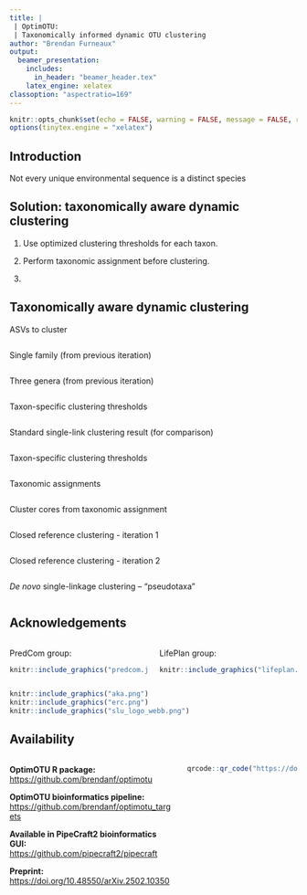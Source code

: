 ```yaml
---
title: |
 | OptimOTU:
 | Taxonomically informed dynamic OTU clustering
author: "Brendan Furneaux"
output:
  beamer_presentation:
    includes:
      in_header: "beamer_header.tex"
    latex_engine: xelatex
classoption: "aspectratio=169"
---
```


```r
knitr::opts_chunk$set(echo = FALSE, warning = FALSE, message = FALSE, results = "asis")
options(tinytex.engine = "xelatex")
```

## Introduction

\small
Not every unique environmental sequence is a distinct species
\begin{enumerate}
  \item \alert<2-3,8>{Variation between species}
  \item \alert<3-5,7-8>{Variation within species}
  \item \alert<4-5,7-8>{Variation within individuals}
  \only<5->{\makebox(0,0){\put(0.5em,4.5\normalbaselineskip){%
      $\left.\rule{0pt}{1.8\normalbaselineskip}\right\}$ biological variation}}}
  \item \alert<4-6>{PCR amplification error}
  \item \alert<4-6>{Sequencing error (incl. basecalling)}
  \only<5->{\makebox(0,0){\put(0em,2.2\normalbaselineskip){%
      $\left.\rule{0pt}{1.1\normalbaselineskip}\right\}$ error}}}
\end{enumerate}

\visible<2->{\alert<2-3>{\textbf{As community ecologists}}, we care about (1) \visible<3->{and sometimes (2).}}

\visible<4->{\alert<4-5>{\textbf{Traditional OTU clustering:}} remove (2)--(5), retain (1).}  

\visible<6->{\alert<6>{\textbf{Denoising ("ASV" methods):}} remove (4)--(5), retain (1)--(3).}  

\visible<7->{\alert<7>{\textbf{Post-denoising clustering:}} merge (2)--(3), retain (1).}  

\visible<8->{\alert<8>{\textbf{Problem:} (1)--(3) are not constant across the tree of life.}}

## Solution: taxonomically aware dynamic clustering

1. Use optimized clustering thresholds for each taxon.

2. Perform taxonomic assignment before clustering.

3. \alert<2>{Use taxonomic assignments to select appropriate thresholds and constrain clustering.}

## Taxonomically aware dynamic clustering

::: {.overprint data-latex=""}

\onslide<+>
ASVs to cluster \invisible{()}

```tikz
```

\onslide<+>
Single family (from previous iteration)

```tikz
```

\onslide<+>
Three genera (from previous iteration)

```tikz
```

\onslide<+>
Taxon-specific clustering thresholds \invisible{()}

```tikz
```

\onslide<+>
Standard single-link clustering result (for comparison)

```tikz
```

\onslide<+>
Taxon-specific clustering thresholds \invisible{()}

```tikz
```

\onslide<+>
Taxonomic assignments \invisible{()}

```tikz
```

\onslide<+>
Cluster cores from taxonomic assignment \invisible{()}

```tikz
```

\onslide<+>
Closed reference clustering - iteration 1 \invisible{()}

```tikz
```

\onslide<+>
Closed reference clustering - iteration 2 \invisible{()}

```tikz
```

\onslide<+>
*De novo* single-linkage clustering -- "pseudotaxa" \invisible{()}

```tikz
```

:::

## Acknowledgements

:::{.columns}

::::{.column width=47%}

PredCom group:

```r
knitr::include_graphics("predcom.jpg")
```

::::

::::{.column width=47%}

LifePlan group:

```r
knitr::include_graphics("lifeplan.jpg")
```

::::

:::

```r
knitr::include_graphics("aka.png")
knitr::include_graphics("erc.png")
knitr::include_graphics("slu_logo_webb.png")
```

## Availability

::: {.columns align="center"}

:::: {.column width=60%}

**OptimOTU R package:**  
<https://github.com/brendanf/optimotu>

\vspace{1em}

**OptimOTU bioinformatics pipeline:**  
<https://github.com/brendanf/optimotu_targets>

\vspace{1em}

**Available in PipeCraft2 bioinformatics GUI:**  
<https://github.com/pipecraft2/pipecraft>

\vspace{1em}

**Preprint:**  
<https://doi.org/10.48550/arXiv.2502.10350>

::::

:::: {.column width=40%}

```r
qrcode::qr_code("https://doi.org/10.48550/arXiv.2502.10350") |> plot()
```

::::

:::

